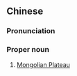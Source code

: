 ==Chinese==
{{zh-forms|type=22}}

===Pronunciation===
{{zh-pron
|m=Měnggǔ gāoyuán
|c=mung4 gu2 gou1 jyun4
|mn=qz:Bông-kó͘ ko͘-goân/tw,xm,zz:Bông-kó͘ ko-goân
|cat=propn
}}

===Proper noun===
{{zh-proper noun}}

# [[Mongolian Plateau]]
